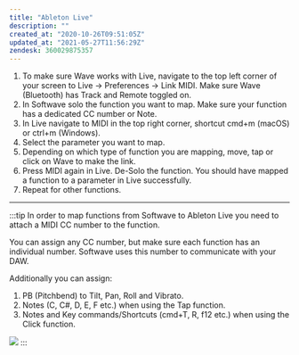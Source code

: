 ```yaml
---
title: "Ableton Live"
description: ""
created_at: "2020-10-26T09:51:05Z"
updated_at: "2021-05-27T11:56:29Z"
zendesk: 360029875357
---
```



<YouTube id="kqo_0OsObtQ" />

1. To make sure Wave works with Live, navigate to the top left corner of your screen to Live → Preferences → Link MIDI. Make sure Wave (Bluetooth) has Track and Remote toggled on.
2. In Softwave solo the function you want to map. Make sure your function has a dedicated CC number or Note.
3. In Live navigate to MIDI in the top right corner, shortcut cmd+m (macOS) or ctrl+m (Windows).
4. Select the parameter you want to map.
5. Depending on which type of function you are mapping, move, tap or click on Wave to make the link.
6. Press MIDI again in Live. De-Solo the function. You should have mapped a function to a parameter in Live successfully.
7. Repeat for other functions.

---

:::tip
In order to map functions from Softwave to Ableton Live you need to attach a MIDI CC number to the function.

You can assign any CC number, but make sure each function has an individual number.
Softwave uses this number to communicate with your DAW.

Additionally you can assign:

1. PB (Pitchbend) to Tilt, Pan, Roll and Vibrato.
2. Notes (C, C#, D, E, F etc.) when using the Tap function.
3. Notes and Key commands/Shortcuts (cmd+T, R, f12 etc.) when using the Click function.

![](/images/article_360014645397_image_0.gif)
:::
